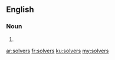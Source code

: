 ==English==

===Noun===
{{head|en|noun plural form}}

# {{plural of|solver|lang=en}}

[[ar:solvers]]
[[fr:solvers]]
[[ku:solvers]]
[[my:solvers]]